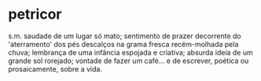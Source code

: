 # petricor

s.m. saudade de um lugar só mato; sentimento de prazer 
decorrente do 'aterramento' dos pés descalços na grama fresca recém-molhada pela chuva; 
lembrança de uma infância espojada e criativa;
absurda ideia de um grande sol rorejado; vontade de fazer um café... 
e de escrever, poética ou prosaicamente, sobre a vida.
